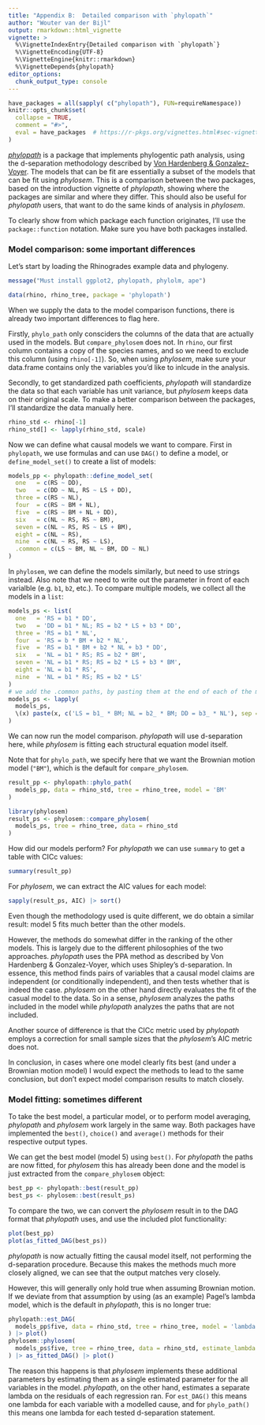 ---
title: "Appendix B:  Detailed comparison with `phylopath`"
author: "Wouter van der Bijl"
output: rmarkdown::html_vignette
vignette: >
  %\VignetteIndexEntry{Detailed comparison with `phylopath`}
  %\VignetteEncoding{UTF-8}
  %\VignetteEngine{knitr::rmarkdown}
  %\VignetteDepends{phylopath}
editor_options:
  chunk_output_type: console
---

```{r, include = FALSE}
have_packages = all(sapply( c("phylopath"), FUN=requireNamespace))
knitr::opts_chunk$set(
  collapse = TRUE,
  comment = "#>",
  eval = have_packages  # https://r-pkgs.org/vignettes.html#sec-vignettes-eval-option
)
```

[_phylopath_](https://doi.org/10.7717/peerj.4718) is a package that implements phylogentic path analysis, using the d-separation methodology described by [Von Hardenberg & Gonzalez-Voyer](https://doi.org/10.1111/j.1558-5646.2012.01790.x). The models that can be fit are essentially a subset of the models that can be fit using _phylosem_. This is a comparison between the two packages, based on the introduction vignette of _phylopath_, showing where the packages are similar and where they differ. This should also be useful for _phylopath_ users, that want to do the same kinds of analysis in _phylosem_.

To clearly show from which package each function originates, I'll use the `package::function` notation. Make sure you have both packages installed.

### Model comparison: some important differences

Let's start by loading the Rhinogrades example data and phylogeny. 

```{r package_warning, echo=TRUE, eval=!have_packages}
message("Must install ggplot2, phylopath, phylolm, ape")
```

```{r setup}
data(rhino, rhino_tree, package = 'phylopath')
```

When we supply the data to the model comparison functions, there is already two important differences to flag here.

Firstly, `phylo_path` only consciders the columns of the data that are actually used in the models. But `compare_phylosem` does not. In `rhino`, our first column contains a copy of the species names, and so we need to exclude this column (using `rhino[-1]`). So, when using _phylosem_, make sure your data.frame contains only the variables you'd like to inlcude in the analysis.

Secondly, to get standardized path coefficients, _phylopath_ will standardize the data so that each variable has unit variance, but _phylosem_ keeps data on their original scale. To make a better comparison between the packages, I'll standardize the data manually here.

```{r}
rhino_std <- rhino[-1]
rhino_std[] <- lapply(rhino_std, scale)
```

Now we can define what causal models we want to compare. First in `phylopath`, we use formulas and can use `DAG()` to define a model, or `define_model_set()` to create a list of models:

```{r}
models_pp <- phylopath::define_model_set(
  one   = c(RS ~ DD),
  two   = c(DD ~ NL, RS ~ LS + DD),
  three = c(RS ~ NL),
  four  = c(RS ~ BM + NL),
  five  = c(RS ~ BM + NL + DD),
  six   = c(NL ~ RS, RS ~ BM),
  seven = c(NL ~ RS, RS ~ LS + BM),
  eight = c(NL ~ RS),
  nine  = c(NL ~ RS, RS ~ LS),
  .common = c(LS ~ BM, NL ~ BM, DD ~ NL)
)
```

In `phylosem`, we can define the models similarly, but need to use strings instead. Also note that we need to write out the parameter in front of each varialble (e.g. `b1`, `b2`, etc.). To compare multiple models, we collect all the models in a `list`:

```{r}
models_ps <- list(
  one   = 'RS = b1 * DD',
  two   = 'DD = b1 * NL; RS = b2 * LS + b3 * DD',
  three = 'RS = b1 * NL',
  four  = 'RS = b * BM + b2 * NL',
  five  = 'RS = b1 * BM + b2 * NL + b3 * DD',
  six   = 'NL = b1 * RS; RS = b2 * BM',
  seven = 'NL = b1 * RS; RS = b2 * LS + b3 * BM',
  eight = 'NL = b1 * RS',
  nine  = 'NL = b1 * RS; RS = b2 * LS'
)
# we add the .common paths, by pasting them at the end of each of the model strings, e.g.:
models_ps <- lapply(
  models_ps, 
  \(x) paste(x, c('LS = b1_ * BM; NL = b2_ * BM; DD = b3_ * NL'), sep = '; ')
)
```

We can now run the model comparison. _phylopath_ will use d-separation here, while _phylosem_ is fitting each structural equation model itself.

Note that for `phylo_path`, we specify here that we want the Brownian motion model (`"BM"`), which is the default for `compare_phylosem`.

```{r, eval=have_packages, results=FALSE, message=FALSE}
result_pp <- phylopath::phylo_path(
  models_pp, data = rhino_std, tree = rhino_tree, model = 'BM'
)

library(phylosem)
result_ps <- phylosem::compare_phylosem(
  models_ps, tree = rhino_tree, data = rhino_std
)
```

How did our models perform? For _phylopath_ we can use `summary` to get a table with CICc values:

```{r}
summary(result_pp)
```

For _phylosem_, we can extract the AIC values for each model:

```{r}
sapply(result_ps, AIC) |> sort()
```

Even though the methodology used is quite different, we do obtain a similar result: model 5 fits much better than the other models.

However, the methods do somewhat differ in the ranking of the other models. This is largely due to the different philosophies of the two approaches. _phylopath_ uses the PPA method as described by Von Hardenberg & Gonzalez-Voyer, which uses Shipley's d-separation. In essence, this method finds pairs of variables that a causal model claims are independent (or conditionally independent), and then tests whether that is indeed the case. _phylosem_ on the other hand directly evaluates the fit of the casual model to the data. So in a sense, _phylosem_ analyzes the paths included in the model while _phylopath_ analyzes the paths that are not included.

Another source of difference is that the CICc metric used by _phylopath_ employs a correction for small sample sizes that the _phylosem_'s AIC metric does not.

In conclusion, in cases where one model clearly fits best (and under a Brownian motion model) I would expect the methods to lead to the same conclusion, but don't expect model comparison results to match closely.

### Model fitting: sometimes different

To take the best model, a particular model, or to perform model averaging, _phylopath_ and _phylosem_ work largely in the same way. Both packages have implemented the `best()`, `choice()` and `average()` methods for their respective output types.

We can get the best model (model 5) using `best()`. For _phylopath_ the paths are now fitted, for _phylosem_ this has already been done and the model is just extracted from the `compare_phylosem` object:

```{r}
best_pp <- phylopath::best(result_pp)
best_ps <- phylosem::best(result_ps)
```

To compare the two, we can convert the _phylosem_ result in to the DAG format that _phylopath_ uses, and use the included plot functionality:

```{r, eval=have_packages, fig.dim = c(6, 6), out.width = "50%"}
plot(best_pp)
plot(as_fitted_DAG(best_ps))
```

_phylopath_ is now actually fitting the causal model itself, not performing the d-separation procedure. Because this makes the methods much more closely aligned, we can see that the output matches very closely.

However, this will generally only hold true when assuming Brownian motion. If we deviate from that assumption by using (as an example) Pagel's lambda model, which is the default in _phylopath_, this is no longer true:

```{r, eval=have_packages, results=FALSE, message=FALSE, fig.dim = c(6, 6), out.width = "50%"}
phylopath::est_DAG(
  models_pp$five, data = rhino_std, tree = rhino_tree, model = 'lambda'
) |> plot()
phylosem::phylosem(
  models_ps$five, tree = rhino_tree, data = rhino_std, estimate_lambda = TRUE
) |> as_fitted_DAG() |> plot()
```

The reason this happens is that _phylosem_ implements these additional parameters by estimating them as a single estimated parameter for the all variables in the model. _phylopath_, on the other hand, estimates a separate lambda on the residuals of each regression ran. For `est_DAG()` this means one lambda for each variable with a modelled cause, and for `phylo_path()` this means one lambda for each tested d-separation statement.